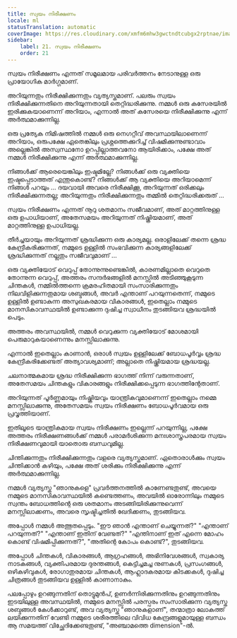 ```yaml
---
title: സ്വയം നിരീക്ഷണം
locale: ml
statusTranslation: automatic
coverImage: https://res.cloudinary.com/xmfm6mhw3gwctndtcubgx2rptnae/image/upload/v1740468922/small_cover_tratado_de_psicologia_revolucionaria_a4c0dca4e0.webp
sidebar:
    label: 21. സ്വയം നിരീക്ഷണം
    order: 21
---
```

സ്വയം നിരീക്ഷണം എന്നത് സമൂലമായ പരിവർത്തനം നേടാനുള്ള ഒരു പ്രായോഗിക മാർഗ്ഗമാണ്.

അറിയുന്നതും നിരീക്ഷിക്കുന്നതും വ്യത്യസ്തമാണ്. പലരും സ്വയം നിരീക്ഷിക്കുന്നതിനെ അറിയുന്നതായി തെറ്റിദ്ധരിക്കുന്നു. നമ്മൾ ഒരു കസേരയിൽ ഇരിക്കുകയാണെന്ന് അറിയാം, എന്നാൽ അത് കസേരയെ നിരീക്ഷിക്കുന്നു എന്ന് അർത്ഥമാക്കുന്നില്ല.

ഒരു പ്രത്യേക നിമിഷത്തിൽ നമ്മൾ ഒരു നെഗറ്റീവ് അവസ്ഥയിലാണെന്ന് അറിയാം, ഒരുപക്ഷേ ഏതെങ്കിലും പ്രശ്നത്തെക്കുറിച്ച് വിഷമിക്കുന്നുണ്ടാവാം അല്ലെങ്കിൽ അസ്വസ്ഥനോ ഉറപ്പില്ലാത്തവനോ ആയിരിക്കാം, പക്ഷേ അത് നമ്മൾ നിരീക്ഷിക്കുന്നു എന്ന് അർത്ഥമാക്കുന്നില്ല.

നിങ്ങൾക്ക് ആരെയെങ്കിലും ഇഷ്ടമില്ലേ? നിങ്ങൾക്ക് ഒരു വ്യക്തിയെ ഇഷ്ടപ്പെടാത്തത് എന്തുകൊണ്ട്? നിങ്ങൾക്ക് ആ വ്യക്തിയെ അറിയാമെന്ന് നിങ്ങൾ പറയും ... ദയവായി അവരെ നിരീക്ഷിക്കൂ, അറിയുന്നത് ഒരിക്കലും നിരീക്ഷിക്കുന്നതല്ല; അറിയുന്നതും നിരീക്ഷിക്കുന്നതും തമ്മിൽ തെറ്റിദ്ധരിക്കരുത് ...

സ്വയം നിരീക്ഷണം എന്നത് നൂറു ശതമാനം സജീവമാണ്, അത് മാറ്റത്തിനുള്ള ഒരു ഉപാധിയാണ്, അതേസമയം അറിയുന്നത് നിഷ്ക്രിയമാണ്, അത് മാറ്റത്തിനുള്ള ഉപാധിയല്ല.

തീർച്ചയായും അറിയുന്നത് ശ്രദ്ധിക്കുന്ന ഒരു കാര്യമല്ല. ഒരാളിലേക്ക് തന്നെ ശ്രദ്ധ കേന്ദ്രീകരിക്കുന്നത്, നമ്മുടെ ഉള്ളിൽ സംഭവിക്കുന്ന കാര്യങ്ങളിലേക്ക് ശ്രദ്ധിക്കുന്നത് നല്ലതും സജീവവുമാണ് ...

ഒരു വ്യക്തിയോട് വെറുപ്പ് തോന്നുന്നുണ്ടെങ്കിൽ, കാരണമില്ലാതെ വെറുതെ തോന്നുന്ന വെറുപ്പ്, അത്തരം സന്ദർഭങ്ങളിൽ മനസ്സിൽ അടിഞ്ഞുകൂടുന്ന ചിന്തകൾ, നമ്മിൽത്തന്നെ ക്രമരഹിതമായി സംസാരിക്കുന്നതും നിലവിളിക്കുന്നതുമായ ശബ്ദങ്ങൾ, അവർ എന്താണ് പറയുന്നതെന്ന്, നമ്മുടെ ഉള്ളിൽ ഉണ്ടാകുന്ന അസുഖകരമായ വികാരങ്ങൾ, ഇതെല്ലാം നമ്മുടെ മാനസികാവസ്ഥയിൽ ഉണ്ടാക്കുന്ന ദുഷിച്ച സ്വാധീനം തുടങ്ങിയവ ശ്രദ്ധയിൽ പെടും.

അത്തരം അവസ്ഥയിൽ, നമ്മൾ വെറുക്കുന്ന വ്യക്തിയോട് മോശമായി പെരുമാറുകയാണെന്നും മനസ്സിലാക്കുന്നു.

എന്നാൽ ഇതെല്ലാം കാണാൻ, ഒരാൾ സ്വയം ഉള്ളിലേക്ക് ബോധപൂർവ്വം ശ്രദ്ധ കേന്ദ്രീകരിക്കേണ്ടത് അത്യാവശ്യമാണ്; അല്ലാതെ നിഷ്ക്രിയമായ ശ്രദ്ധയല്ല.

ചലനാത്മകമായ ശ്രദ്ധ നിരീക്ഷിക്കുന്ന ഭാഗത്ത് നിന്ന് വരുന്നതാണ്, അതേസമയം ചിന്തകളും വികാരങ്ങളും നിരീക്ഷിക്കപ്പെടുന്ന ഭാഗത്തിന്റേതാണ്.

അറിയുന്നത് പൂർണ്ണമായും നിഷ്ക്രിയവും യാന്ത്രികവുമാണെന്ന് ഇതെല്ലാം നമ്മെ മനസ്സിലാക്കുന്നു, അതേസമയം സ്വയം നിരീക്ഷണം ബോധപൂർവമായ ഒരു പ്രവൃത്തിയാണ്.

ഇതിലൂടെ യാന്ത്രികമായ സ്വയം നിരീക്ഷണം ഇല്ലെന്ന് പറയുന്നില്ല, പക്ഷേ അത്തരം നിരീക്ഷണങ്ങൾക്ക് നമ്മൾ പരാമർശിക്കുന്ന മനഃശാസ്ത്രപരമായ സ്വയം നിരീക്ഷണവുമായി യാതൊരു ബന്ധവുമില്ല.

ചിന്തിക്കുന്നതും നിരീക്ഷിക്കുന്നതും വളരെ വ്യത്യസ്തമാണ്. ഏതൊരാൾക്കും സ്വയം ചിന്തിക്കാൻ കഴിയും, പക്ഷേ അത് ശരിക്കും നിരീക്ഷിക്കുന്നു എന്ന് അർത്ഥമാക്കുന്നില്ല.

നമ്മൾ വ്യത്യസ്ത "ഞാനുകളെ" പ്രവർത്തനത്തിൽ കാണേണ്ടതുണ്ട്, അവയെ നമ്മുടെ മാനസികാവസ്ഥയിൽ കണ്ടെത്തണം, അവയിൽ ഓരോന്നിലും നമ്മുടെ സ്വന്തം ബോധത്തിന്റെ ഒരു ശതമാനം അടങ്ങിയിരിക്കുന്നുവെന്ന് മനസ്സിലാക്കണം, അവരെ സൃഷ്ടിച്ചതിൽ ഖേദിക്കണം, തുടങ്ങിയവ.

അപ്പോൾ നമ്മൾ അത്ഭുതപ്പെടും. "ഈ ഞാൻ എന്താണ് ചെയ്യുന്നത്?" "എന്താണ് പറയുന്നത്?" "എന്താണ് ഇതിന് വേണ്ടത്?" "എന്തിനാണ് ഇത് എന്നെ മോഹം കൊണ്ട് വിഷമിപ്പിക്കുന്നത്?", "അതിന്റെ കോപം കൊണ്ട്?", തുടങ്ങിയവ.

അപ്പോൾ ചിന്തകൾ, വികാരങ്ങൾ, ആഗ്രഹങ്ങൾ, അഭിനിവേശങ്ങൾ, സ്വകാര്യ നാടകങ്ങൾ, വ്യക്തിപരമായ ദുരന്തങ്ങൾ, കെട്ടിച്ചമച്ച നുണകൾ, പ്രസംഗങ്ങൾ, ഒഴികഴിവുകൾ, രോഗാതുരമായ ചിന്തകൾ, ആഹ്ലാദകരമായ കിടക്കകൾ, ദുഷിച്ച ചിത്രങ്ങൾ തുടങ്ങിയവ ഉള്ളിൽ കാണാനാകും.

പലപ്പോഴും ഉറങ്ങുന്നതിന് തൊട്ടുമുന്‍പ്, ഉണർന്നിരിക്കുന്നതിനും ഉറങ്ങുന്നതിനും ഇടയിലുള്ള അവസ്ഥയിൽ, നമ്മുടെ മനസ്സിൽ പരസ്പരം സംസാരിക്കുന്ന വ്യത്യസ്ത ശബ്ദങ്ങൾ കേൾക്കാറുണ്ട്, അവ വ്യത്യസ്ത "ഞാനുകളാണ്", തന്മാത്രാ ലോകത്ത് ലയിക്കുന്നതിന് വേണ്ടി നമ്മുടെ ശരീരത്തിലെ വിവിധ കേന്ദ്രങ്ങളുമായുള്ള ബന്ധം ആ സമയത്ത് വിച്ഛേദിക്കേണ്ടതുണ്ട്, "അഞ്ചാമത്തെ dimension"-ൽ.

